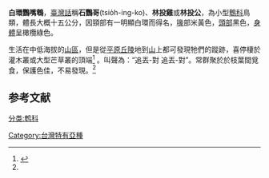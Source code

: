 
{{Subspeciesbox
| genus =Spizixos
| species = semitorques
| subspecies=cinereicapillus
| authority= ([[Swinhoe|Swinhoe]], 1871)
}}

'''白環鸚嘴鵯'''，[[臺灣話|臺灣話]]稱'''石鸚哥'''(tsio̍h-ing-ko)、'''林投雞'''或'''林投公'''，為小型[[鵯科|鵯科]]鳥類，體長大概十五公分，因頸部有一明顯白環而得名，[[鳥喙|喙]]部米黃色，[[頭部|頭部]]黑色，[[身體|身體]]呈橄欖綠色。

生活在中低海拔的[[山區|山區]]，但是從[[平原|平原]][[丘陵|丘陵]]地到[[山|山]]上都可發現牠們的蹤跡，喜停棲於灌木叢或大型芒草叢的頂端<ref name='vexp41'>{{cite web|title=白環鸚嘴鵯 Spizixos semitorquesl|url=http://bird.vexp.idv.tw/new/birdtable.php?birdno=41&nosort=89|website=玉山國家公園 鳥類資訊系統|accessdate=2020-07-15|language=zh-hant|archive-date=2020-07-15|archive-url=https://web.archive.org/web/20200715061456/http://bird.vexp.idv.tw/new/birdtable.php?birdno=41&nosort=89|dead-url=no}}</ref>
。叫聲為：“追丟-對 追丟-對”。常群聚於於枝葉間覓食，保護色佳，不易發現。<ref name='vexp41' />

==参考文献==
{{reflist}}

[[分类:鹎科|分类:鹎科]]
[[Category:台灣特有亞種|Category:台灣特有亞種]]